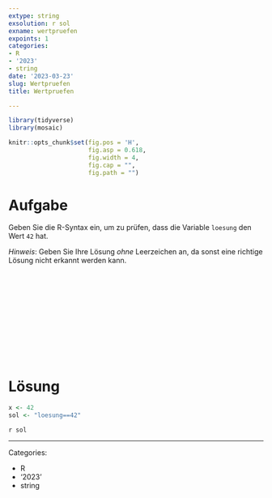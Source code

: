 ```yaml
---
extype: string
exsolution: r sol
exname: wertpruefen
expoints: 1
categories:
- R
- '2023'
- string
date: '2023-03-23'
slug: Wertpruefen
title: Wertpruefen

---
```




```r

library(tidyverse)
library(mosaic)

```


```r
knitr::opts_chunk$set(fig.pos = 'H',
                      fig.asp = 0.618,
                      fig.width = 4,
                      fig.cap = "", 
                      fig.path = "")
```









# Aufgabe

Geben Sie die R-Syntax ein, um zu prüfen, dass die Variable `loesung` den Wert `42` hat.

*Hinweis*: Geben Sie Ihre Lösung *ohne* Leerzeichen an, da sonst eine richtige Lösung nicht erkannt werden kann.




</br>
</br>
</br>
</br>
</br>
</br>
</br>
</br>
</br>
</br>

# Lösung



```r
x <- 42
sol <- "loesung==42"
```

``r sol``




---

Categories: 

- R
- '2023'
- string

